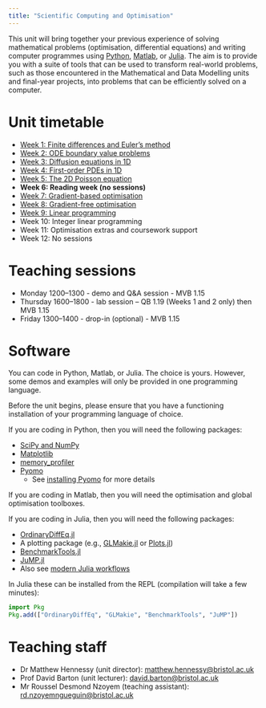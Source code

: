 ```yaml
---
title: "Scientific Computing and Optimisation"
---
```


This unit will bring together your previous experience of solving mathematical problems (optimisation, differential equations) and writing computer programmes using [Python](https://www.python.org/), [Matlab](https://uk.mathworks.com/products/matlab.html), or [Julia](https://julialang.org/). The aim is to provide you with a suite of tools that can be used to transform real-world problems, such as those encountered in the Mathematical and Data Modelling units and final-year projects, into problems that can be efficiently solved on a computer.

# Unit timetable 

* [Week 1: Finite differences and Euler's method](scicomp/week1.qmd)
* [Week 2: ODE boundary value problems](scicomp/week2.qmd)
* [Week 3: Diffusion equations in 1D](scicomp/week3.qmd)
* [Week 4: First-order PDEs in 1D](scicomp/week4.qmd)
* [Week 5: The 2D Poisson equation](scicomp/week5.qmd)
* **Week 6: Reading week (no sessions)**
* [Week 7: Gradient-based optimisation](optim/week7.qmd)
* [Week 8: Gradient-free optimisation](optim/week8.qmd)
* [Week 9: Linear programming](optim/week9.qmd)
* Week 10: Integer linear programming
* Week 11: Optimisation extras and coursework support
* Week 12: No sessions

# Teaching sessions

* Monday 1200--1300 - demo and Q&A session - MVB 1.15
* Thursday 1600--1800 - lab session -- QB 1.19 (Weeks 1 and 2 only) then MVB 1.15
* Friday 1300--1400 - drop-in (optional) - MVB 1.15


# Software

You can code in Python, Matlab, or Julia.  The choice is yours.  However, some demos and examples will only be provided in one programming language.

Before the unit begins, please ensure that you have a functioning installation of your programming language of choice.  

If you are coding in Python, then you will need the following packages:

* [SciPy and NumPy](https://scipy.org/)
* [Matplotlib](https://matplotlib.org/)
* [memory_profiler](https://pypi.org/project/memory-profiler/)
* [Pyomo](http://www.pyomo.org/)
  * See [installing Pyomo](optim/installing-pyomo.qmd) for more details

If you are coding in Matlab, then you will need the optimisation and global optimisation toolboxes.

If you are coding in Julia, then you will need the following packages:

* [OrdinaryDiffEq.jl](https://docs.sciml.ai/OrdinaryDiffEq/stable/)
* A plotting package (e.g., [GLMakie.jl](https://docs.makie.org/) or [Plots.jl](https://docs.juliaplots.org/stable/))
* [BenchmarkTools.jl](https://juliaci.github.io/BenchmarkTools.jl/stable/)
* [JuMP.jl](https://jump.dev/JuMP.jl/stable/)
* Also see [modern Julia workflows](https://modernjuliaworkflows.org/)

In Julia these can be installed from the REPL (compilation will take a few minutes):

```julia
import Pkg
Pkg.add(["OrdinaryDiffEq", "GLMakie", "BenchmarkTools", "JuMP"])
```

# Teaching staff

* Dr Matthew Hennessy (unit director): [matthew.hennessy@bristol.ac.uk](mailto:matthew.hennessy@bristol.ac.uk)
* Prof David Barton (unit lecturer): [david.barton@bristol.ac.uk](mailto:david.barton@bristol.ac.uk)
* Mr Roussel Desmond Nzoyem (teaching assistant): [rd.nzoyemngueguin@bristol.ac.uk](mailto:rd.nzoyemngueguin@bristol.ac.uk)
